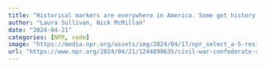 ```yaml
---
title: "Historical markers are everywhere in America. Some get history wrong"
author: "Laura Sullivan, Nick McMillan"
date: "2024-04-21"
categories: [NPR, code]
image: "https://media.npr.org/assets/img/2024/04/17/npr_select_a-5-resize_wide-7727f4737ad893596bf47518064958b5effbd289.jpg?s=600&c=85&f=webp"
url: "https://www.npr.org/2024/04/21/1244899635/civil-war-confederate-statue-markers-sign-history"
---
```



